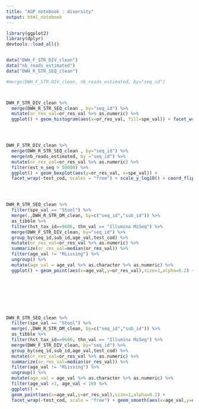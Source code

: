 ```yaml
---
title: "AGP notebook : diversity"
output: html_notebook
---
```



```r
library(ggplot2)
library(dplyr)
devtools::load_all()



```


```r

data("DWH_F_STR_DIV_clean")
data("nb_reads_estimated")
data("DWH_R_STR_SEQ_clean")

#merge(DWH_F_STR_DIV_clean, nb_reads_estimated, by="seq_id")



DWH_F_STR_DIV_clean %>%
  merge(DWH_R_STR_SEQ_clean , by="seq_id") %>%
  mutate(or_res_val=or_res_val %>% as.numeric) %>%
  ggplot() + geom_histogram(aes(x=or_res_val, fill=spe_val)) + facet_wrap(~test_cod, scales = "free")




DWH_F_STR_DIV_clean %>%
  merge(DWH_R_STR_SEQ_clean , by="seq_id") %>%
  merge(nb_reads_estimated, by ="seq_id") %>%
  mutate(or_res_val=or_res_val %>% as.numeric) %>%
  filter(est_n_seq > 50000) %>%
  ggplot() + geom_boxplot(aes(y=or_res_val, x=spe_val)) + 
  facet_wrap(~test_cod, scales = "free") + scale_y_log10() + coord_flip() 





```





```r

DWH_R_STR_SEQ_clean %>%
  filter(spe_val == "Stool") %>%
  merge(.,DWH_R_STR_DM_clean, by=c("seq_id","sub_id")) %>%
  as_tibble %>%
  filter(hst_tax_id==9606, thn_val == "Illumina MiSeq") %>%
  merge(DWH_F_STR_DIV_clean, by="seq_id") %>%
  group_by(seq_id,sub_id,age_val,test_cod) %>%
  mutate(or_res_val=or_res_val %>% as.numeric) %>%
  summarize(or_res_val=median(or_res_val)) %>%
  filter(age_val != "Miissing") %>% 
  ungroup() %>%
  mutate(age_val = age_val %>% as.character %>% as.numeric) %>%
  ggplot() + geom_point(aes(x=age_val,y=or_res_val),size=1,alpha=0.2) + facet_wrap(~test_cod, scale = "free") + geom_smooth(aes(x=age_val,y=or_res_val))
  








```




```r

DWH_R_STR_SEQ_clean %>%
  filter(spe_val == "Stool") %>%
  merge(.,DWH_R_STR_DM_clean, by=c("seq_id","sub_id")) %>%
  as_tibble %>%
  filter(hst_tax_id==9606, thn_val == "Illumina MiSeq") %>%
  merge(DWH_F_STR_DIV_clean, by="seq_id") %>%
  group_by(seq_id,sub_id,age_val,test_cod) %>%
  mutate(or_res_val=or_res_val %>% as.numeric) %>%
  summarize(or_res_val=median(or_res_val)) %>%
  filter(age_val != "Miissing") %>% 
  ungroup() %>%
  mutate(age_val = age_val %>% as.character %>% as.numeric) %>%
  filter(age_val >1, age_val < 10) %>%
  ggplot() + 
  geom_point(aes(x=age_val,y=or_res_val),size=1,alpha=0.2) + 
  facet_wrap(~test_cod, scale = "free") + geom_smooth(aes(x=age_val,y=or_res_val))




```







